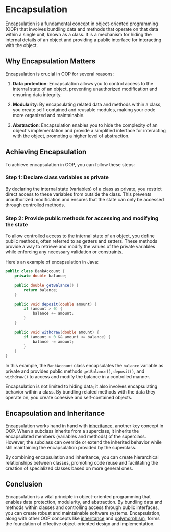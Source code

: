 
# Encapsulation

Encapsulation is a fundamental concept in object-oriented programming (OOP) that involves bundling data and methods that operate on that data within a single unit, known as a class. It is a mechanism for hiding the internal details of an object and providing a public interface for interacting with the object.

## Why Encapsulation Matters

Encapsulation is crucial in OOP for several reasons:

1. **Data protection**: Encapsulation allows you to control access to the internal state of an object, preventing unauthorized modification and ensuring data integrity.

2. **Modularity**: By encapsulating related data and methods within a class, you create self-contained and reusable modules, making your code more organized and maintainable.

3. **Abstraction**: Encapsulation enables you to hide the complexity of an object's implementation and provide a simplified interface for interacting with the object, promoting a higher level of abstraction.

## Achieving Encapsulation

To achieve encapsulation in OOP, you can follow these steps:

<Steps>

### Step 1: Declare class variables as private

By declaring the internal state (variables) of a class as private, you restrict direct access to these variables from outside the class. This prevents unauthorized modification and ensures that the state can only be accessed through controlled methods.

### Step 2: Provide public methods for accessing and modifying the state

To allow controlled access to the internal state of an object, you define public methods, often referred to as getters and setters. These methods provide a way to retrieve and modify the values of the private variables while enforcing any necessary validation or constraints.

</Steps>

Here's an example of encapsulation in Java:

```java
public class BankAccount {
    private double balance;

    public double getBalance() {
        return balance;
    }

    public void deposit(double amount) {
        if (amount > 0) {
            balance += amount;
        }
    }

    public void withdraw(double amount) {
        if (amount > 0 && amount <= balance) {
            balance -= amount;
        }
    }
}
```

In this example, the `BankAccount` class encapsulates the `balance` variable as private and provides public methods `getBalance()`, `deposit()`, and `withdraw()` to access and modify the balance in a controlled manner.

<Callout type="info">
Encapsulation is not limited to hiding data; it also involves encapsulating behavior within a class. By bundling related methods with the data they operate on, you create cohesive and self-contained objects.
</Callout>

## Encapsulation and Inheritance

Encapsulation works hand in hand with [inheritance](/virtual-memory-and-object-oriented-design/object-oriented-design/inheritance), another key concept in OOP. When a subclass inherits from a superclass, it inherits the encapsulated members (variables and methods) of the superclass. However, the subclass can override or extend the inherited behavior while still maintaining the encapsulation provided by the superclass.

By combining encapsulation and inheritance, you can create hierarchical relationships between classes, promoting code reuse and facilitating the creation of specialized classes based on more general ones.

## Conclusion

Encapsulation is a vital principle in object-oriented programming that enables data protection, modularity, and abstraction. By bundling data and methods within classes and controlling access through public interfaces, you can create robust and maintainable software systems. Encapsulation, along with other OOP concepts like [inheritance](/virtual-memory-and-object-oriented-design/object-oriented-design/inheritance) and [polymorphism](/object-oriented-implementations-and-page-replacement/object-oriented-implementations/polymorphism), forms the foundation of effective object-oriented design and implementation.